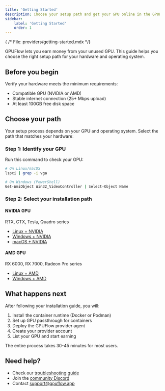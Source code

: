```yaml
---
title: 'Getting Started'
description: Choose your setup path and get your GPU online in the GPUFlow network.
sidebar:
    label: 'Getting Started'
    order: 1
---
```

{ /* File: providers/getting-started.mdx */}

GPUFlow lets you earn money from your unused GPU. This guide helps you choose the right setup path for your hardware and operating system.

## Before you begin

Verify your hardware meets the minimum requirements:

- Compatible GPU (NVIDIA or AMD)
- Stable internet connection (25+ Mbps upload)
- At least 100GB free disk space

## Choose your path

Your setup process depends on your GPU and operating system. Select the path that matches your hardware:

### Step 1: Identify your GPU

Run this command to check your GPU:

```bash
# On Linux/macOS
lspci | grep -i vga

# On Windows (PowerShell)
Get-WmiObject Win32_VideoController | Select-Object Name
```

### Step 2: Select your installation path

<div class="grid grid-cols-1 md:grid-cols-2 gap-4">
  <div class="border rounded-lg p-4">
    <h4>NVIDIA GPU</h4>
    <p>RTX, GTX, Tesla, Quadro series</p>
    <ul>
      <li><a href="/providers/installation/linux/nvidia">Linux + NVIDIA</a></li>
      <li><a href="/providers/installation/windows/nvidia">Windows + NVIDIA</a></li>
      <li><a href="/providers/installation/macos/overview">macOS + NVIDIA</a></li>
    </ul>
  </div>
  
  <div class="border rounded-lg p-4">
    <h4>AMD GPU</h4>
    <p>RX 6000, RX 7000, Radeon Pro series</p>
    <ul>
      <li><a href="/providers/installation/linux/amd">Linux + AMD</a></li>
      <li><a href="/providers/installation/windows/amd">Windows + AMD</a></li>
    </ul>
  </div>
</div>

## What happens next

After following your installation guide, you will:

1. Install the container runtime (Docker or Podman)
2. Set up GPU passthrough for containers
3. Deploy the GPUFlow provider agent
4. Create your provider account
5. List your GPU and start earning

The entire process takes 30-45 minutes for most users.

## Need help?

- Check our [troubleshooting guide](/providers/troubleshooting)
- Join the [community Discord](https://discord.gg/gpuflow)
- Contact [support@gpuflow.app](mailto:support@gpuflow.app)
